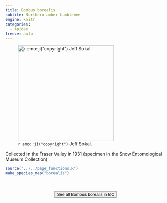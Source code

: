 ```yaml
---
title: Bombus borealis
subtite: Northern amber bumblebee
engine: knitr
categories:
  - Apidae
freeze: auto
---
```

![`r emo::ji("copyright")` Jeff Sokal.](https://inaturalist-open-data.s3.amazonaws.com/photos/329739045/medium.jpg){height=300}

Collected in the Fraser Valley in 1931 (specimen in the Snow Entomological Museum Collection)



```r
source("../../page_functions.R")
make_species_map("borealis")
```
<br><br>
<center>


<a href="https://inaturalist.ca/observations?place_id=any&subview=map&taxon_id=143854"><button type="button" class="btn btn-secondary">See all Bombus borealis in BC <i class="fa-solid fa-arrow-up-right-from-square"></i> </button></a>
</center>
